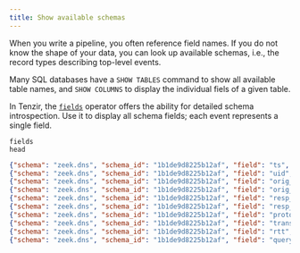 ```yaml
---
title: Show available schemas
---
```


When you write a pipeline, you often reference field names. If you do not know
the shape of your data, you can look up available schemas, i.e., the record
types describing top-level events.

Many SQL databases have a `SHOW TABLES` command to show all available table
names, and `SHOW COLUMNS` to display the individual fiels of a given table.

In Tenzir, the [`fields`](../tql2/operators/fields.md) operator offers the
ability for detailed schema introspection. Use it to display all schema fields;
each event represents a single field.

```tql
fields
head
```

```json
{"schema": "zeek.dns", "schema_id": "1b1de9d8225b12af", "field": "ts", "path": ["ts"], "index": [0], "type": {"kind": "time", "category": "atomic", "lists": 0, "name": "", "attributes": []}}
{"schema": "zeek.dns", "schema_id": "1b1de9d8225b12af", "field": "uid", "path": ["uid"], "index": [1], "type": {"kind": "string", "category": "atomic", "lists": 0, "name": "", "attributes": [{"key": "index", "value": "hash"}]}}
{"schema": "zeek.dns", "schema_id": "1b1de9d8225b12af", "field": "orig_h", "path": ["id", "orig_h"], "index": [2, 0], "type": {"kind": "ip", "category": "atomic", "lists": 0, "name": "", "attributes": []}}
{"schema": "zeek.dns", "schema_id": "1b1de9d8225b12af", "field": "orig_p", "path": ["id", "orig_p"], "index": [2, 1], "type": {"kind": "uint64", "category": "atomic", "lists": 0, "name": "", "attributes": []}}
{"schema": "zeek.dns", "schema_id": "1b1de9d8225b12af", "field": "resp_h", "path": ["id", "resp_h"], "index": [2, 2], "type": {"kind": "ip", "category": "atomic", "lists": 0, "name": "", "attributes": []}}
{"schema": "zeek.dns", "schema_id": "1b1de9d8225b12af", "field": "resp_p", "path": ["id", "resp_p"], "index": [2, 3], "type": {"kind": "uint64", "category": "atomic", "lists": 0, "name": "", "attributes": []}}
{"schema": "zeek.dns", "schema_id": "1b1de9d8225b12af", "field": "proto", "path": ["proto"], "index": [3], "type": {"kind": "string", "category": "atomic", "lists": 0, "name": "", "attributes": []}}
{"schema": "zeek.dns", "schema_id": "1b1de9d8225b12af", "field": "trans_id", "path": ["trans_id"], "index": [4], "type": {"kind": "uint64", "category": "atomic", "lists": 0, "name": "", "attributes": []}}
{"schema": "zeek.dns", "schema_id": "1b1de9d8225b12af", "field": "rtt", "path": ["rtt"], "index": [5], "type": {"kind": "duration", "category": "atomic", "lists": 0, "name": "", "attributes": []}}
{"schema": "zeek.dns", "schema_id": "1b1de9d8225b12af", "field": "query", "path": ["query"], "index": [6], "type": {"kind": "string", "category": "atomic", "lists": 0, "name": "", "attributes": []}}
```
